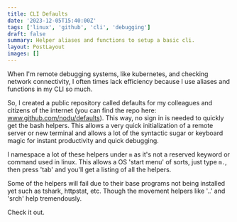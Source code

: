 ```yaml
---
title: CLI Defaults
date: '2023-12-05T15:40:00Z'
tags: ['linux', 'github', 'cli', 'debugging']
draft: false
summary: Helper aliases and functions to setup a basic cli.
layout: PostLayout
images: []
---
```


When I'm remote debugging systems, like kubernetes, and checking network connectivity, I often times lack efficiency because I use aliases and functions in my CLI so much.

So, I created a public repository called defaults for my colleagues and citizens of the internet (you can find the repo here: www.github.com/nodu/defaults). This way, no sign in is needed to quickly get the bash helpers. This allows a very quick initialization of a remote server or new terminal and allows a lot of the syntactic sugar or keyboard magic for instant productivity and quick debugging.

I namespace a lot of these helpers under `m` as it's not a reserved keyword or command used in linux. This allows a OS 'start menu' of sorts, just type `m.`, then press 'tab' and you'll get a listing of all the helpers.

Some of the helpers will fail due to their base programs not being installed yet such as tshark, httpstat, etc. Though the movement helpers like '..' and 'srch' help tremendously.

Check it out.
